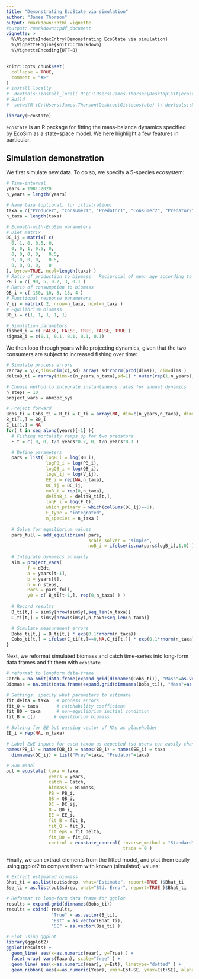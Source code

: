```yaml
---
title: "Demonstrating EcoState via simulation"
author: "James Thorson"
output: rmarkdown::html_vignette
#output: rmarkdown::pdf_document
vignette: >
  %\VignetteIndexEntry{Demonstrating EcoState via simulation}
  %\VignetteEngine{knitr::rmarkdown}
  %\VignetteEncoding{UTF-8}
---
```


```r
knitr::opts_chunk$set(
  collapse = TRUE,
  comment = "#>"
)
# Install locally
#  devtools::install_local( R'(C:\Users\James.Thorson\Desktop\Git\ecostate)', force=TRUE )
# Build
#  setwd(R'(C:\Users\James.Thorson\Desktop\Git\ecostate)'); devtools::build_rmd("vignettes/simulation.Rmd"); rmarkdown::render( "vignettes/simulation.Rmd", rmarkdown::pdf_document())
```

```r
library(EcoState)
```

`ecostate` is an R package for fitting the mass-balance dynamics specified by EcoSim as a state-space model.   We here highlight a few features in particular.

## Simulation demonstration

We first simulate new data.  To do so, we specify a 5-species ecosystem:

```r
# Time-interval
years = 1981:2020
n_years = length(years)

# Name taxa (optional, for illustration)
taxa = c("Producer", "Consumer1", "Predator1", "Consumer2", "Predator2")
n_taxa = length(taxa)

# Ecopath-with-EcoSim parameters
# Diet matrix
DC_ij = matrix( c(
  0, 1, 0, 0.5, 0,
  0, 0, 1, 0.5, 0,
  0, 0, 0, 0,   0.5,
  0, 0, 0, 0,   0.5,
  0, 0, 0, 0,   0
), byrow=TRUE, ncol=length(taxa) )
# Ratio of production to biomass:  Reciprocal of mean age according to Polovina-1984 ~= M
PB_i = c( 90, 5, 0.2, 3, 0.1 )         
# Ratio of consumption to biomass
QB_i = c( 150, 10, 3, 15, 4 )
# Functional response parameters
V_ij = matrix( 2, nrow=n_taxa, ncol=n_taxa )
# Equilibrium biomass
B0_i = c(1, 1, 1, 1, 1)

# Simulation parameters
fished_i = c( FALSE, FALSE, TRUE, FALSE, TRUE )
sigmaB_i = c(0.1, 0.1, 0.1, 0.1, 0.1)
```

We then loop through years while projecting dynamics, given that the two consumers are subject to increased fishing over time:

```r
# Simulate process errors
rarray = \(x,dims=dim(x),sd) array( sd*rnorm(prod(dims)), dim=dims )
deltaB_ti = rarray(dims=c(n_years,n_taxa),sd=1) * outer(rep(1,n_years),sigmaB_i)

# Choose method to integrate instantaneous rates for annual dynamics
n_steps = 10
project_vars = abm3pc_sys

# Project forward
Bobs_ti = Cobs_ti = B_ti = C_ti = array(NA, dim=c(n_years,n_taxa), dimnames=list("Year"=years,"Taxon"=taxa) )
B_ti[1,] = B0_i
C_ti[1,] = NA
for( t in seq_along(years)[-1] ){
  # Fishing mortality ramps up for two predators
  F_t = c( 0, 0, t/n_years*0.2, 0, t/n_years*0.1 )

  # Define parameters
  pars = list( logB_i = log(B0_i),
               logPB_i = log(PB_i),
               logQB_i = log(QB_i),
               logV_ij = log(V_ij),
               EE_i = rep(NA,n_taxa),
               DC_ij = DC_ij,
               noB_i = rep(0,n_taxa),
               deltaB_i = deltaB_ti[t,],
               logF_i = log(F_t),
               which_primary = which(colSums(DC_ij)==0),
               F_type = "integrated",
               n_species = n_taxa )
  
  # Solve for equilibrium values
  pars_full = add_equilibrium( pars,
                               scale_solver = "simple",
                               noB_i = ifelse(is.na(pars$logB_i),1,0) )
    
  # Integrate dynamics annually
  sim = project_vars(
        f = dBdt,
        a = years[t-1], 
        b = years[t],
        n = n_steps,
        Pars = pars_full,
        y0 = c( B_ti[t-1,], rep(0,n_taxa) ) )
  
  # Record results
  B_ti[t,] = sim$y[nrow(sim$y),seq_len(n_taxa)]
  C_ti[t,] = sim$y[nrow(sim$y),n_taxa+seq_len(n_taxa)]

  # Simulate measurement errors
  Bobs_ti[t,] = B_ti[t,] * exp(0.1*rnorm(n_taxa))
  Cobs_ti[t,] = ifelse(C_ti[t,]==0,NA,C_ti[t,]) * exp(0.1*rnorm(n_taxa))
}
```

Next, we reformat simulated biomass and catch time-series into long-form data frames and fit them with `ecostate`

```r
# reformat to longform data-frame
Catch = na.omit(data.frame(expand.grid(dimnames(Cobs_ti)), "Mass"=as.vector(Cobs_ti)))
Biomass = na.omit(data.frame(expand.grid(dimnames(Bobs_ti)), "Mass"=as.vector(Bobs_ti)))

# Settings: specify what parameters to estimate
fit_delta = taxa   # process errors
fit_Q = taxa       # catchability coefficient
fit_B0 = taxa      # non-equilibrium initial condition
fit_B = c()       # equilibrium biomass

# Solving for EE but passing vector of NAs as placeholder
EE_i = rep(NA, n_taxa)

# Label EwE inputs for each taxon as expected (so users can easily change taxa)
names(PB_i) = names(QB_i) = names(B0_i) = names(EE_i) = taxa
  dimnames(DC_ij) = list("Prey"=taxa, "Predator"=taxa)

# Run model
out = ecostate( taxa = taxa,
                years = years,
                catch = Catch,
                biomass = Biomass,
                PB = PB_i,
                QB = QB_i,
                DC = DC_ij,
                B = B0_i,
                EE = EE_i,
                fit_B = fit_B,
                fit_Q = fit_Q,
                fit_eps = fit_delta,
                fit_B0 = fit_B0,
                control = ecostate_control( inverse_method = "Standard" ), # Avoids using Penrose-Moore inverse, which isn't working in RTMB
                                            trace = 0 )
```

Finally, we can extract elements from the fitted model, and plot them easily using ggplot2 to compare them with known (simulated) values:

```r
# Extract estimated biomass
Bhat_ti = as.list(out$sdrep, what="Estimate", report=TRUE )$Bhat_ti
Bse_ti = as.list(out$sdrep, what="Std. Error", report=TRUE )$Bhat_ti

# Reformat to long-form data frame for ggplot
results = expand.grid(dimnames(Bobs_ti))
results = cbind( results, 
                 "True" = as.vector(B_ti),
                 "Est" = as.vector(Bhat_ti),
                 "SE" = as.vector(Bse_ti) )

# Plot using ggplot
library(ggplot2)
ggplot(results) + 
  geom_line( aes(x=as.numeric(Year), y=True) ) + 
  facet_wrap( vars(Taxon), scale="free" ) +
  geom_line( aes(x=as.numeric(Year), y=Est), linetype="dotted" ) +
  geom_ribbon( aes(x=as.numeric(Year), ymin=Est-SE, ymax=Est+SE), alpha=0.2)                
```

